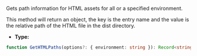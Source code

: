 Gets path information for HTML assets for all or a specified environment.

This method will return an object, the key is the entry name and the value is the relative path of the HTML file in the dist directory.

- **Type:**

```ts
function GetHTMLPaths(options?: { environment: string }): Record<string, string>;
```
